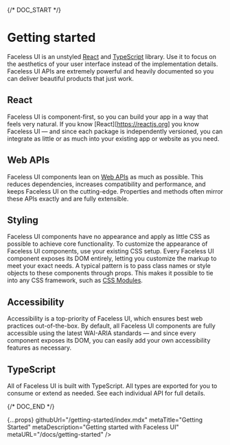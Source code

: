 
{/* DOC_START */}

# Getting started

Faceless UI is an unstyled [React](https://reactjs.org) and [TypeScript](https://www.typescriptlang.org)  library. Use it to focus on the aesthetics of your user interface instead of the implementation details. Faceless UI APIs are extremely powerful and heavily documented so you can deliver beautiful products that just work.

## React

Faceless UI is component-first, so you can build your app in a way that feels very natural. If you know [React][https://reactjs.org] you know Faceless UI — and since each package is independently versioned, you can integrate as little or as much into your existing app or website as you need.

## Web APIs

Faceless UI components lean on [Web APIs](https://developer.mozilla.org/en-US/docs/Web/API) as much as possible. This reduces dependencies, increases compatibility and performance, and keeps Faceless UI on the cutting-edge. Properties and methods often mirror these APIs exactly and are fully extensible.

## Styling

Faceless UI components have no appearance and apply as little CSS as possible to achieve core functionality. To customize the appearance of Faceless UI components, use your existing CSS setup. Every Faceless UI component exposes its DOM entirely, letting you customize the markup to meet your exact needs. A typical pattern is to pass class names or style objects to these components through props. This makes it possible to tie into any CSS framework, such as [CSS Modules](https://github.com/css-modules/css-modules).

## Accessibility

Accessibility is a top-priority of Faceless UI, which ensures best web practices out-of-the-box. By default, all Faceless UI components are fully accessible using the latest WAI-ARIA standards — and since every component exposes its DOM, you can easily add your own accessibility features as necessary.

## TypeScript

All of Faceless UI is built with TypeScript. All types are exported for you to consume or extend as needed. See each individual API for full details.

{/* DOC_END */}

  {...props}
  githubUrl="/getting-started/index.mdx"
  metaTitle="Getting Started"
  metaDescription="Getting started with Faceless UI"
  metaURL="/docs/getting-started"
/>
